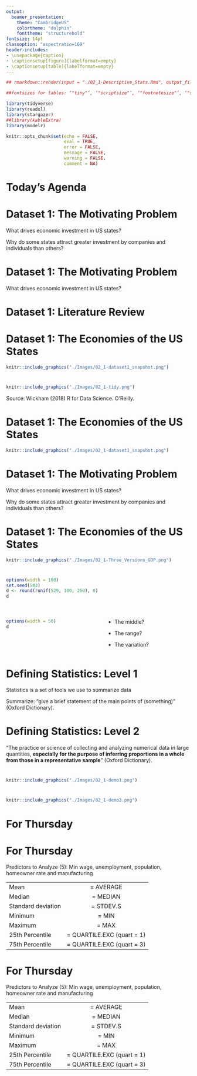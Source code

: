 ```yaml
---
output:
  beamer_presentation:
    theme: "CambridgeUS"
    colortheme: "dolphin"
    fonttheme: "structurebold"
fontsize: 14pt
classoption: "aspectratio=169"
header-includes:
- \usepackage{caption}
- \captionsetup[figure]{labelformat=empty}
- \captionsetup[table]{labelformat=empty}
---
```


```r
## rmarkdown::render(input = "./02_1-Descriptive_Stats.Rmd", output_file = "./02_1-Descriptive_Stats.pdf")

##fontsizes for tables: ‘"tiny"’, ‘"scriptsize"’, ‘"footnotesize"’, ‘"small"’, ‘"normalsize"’, ‘"large"’, ‘"Large"’, ‘"LARGE"’, ‘"huge"’, ‘"Huge"’

library(tidyverse)
library(readxl)
library(stargazer)
##library(kableExtra)
library(modelr)

knitr::opts_chunk$set(echo = FALSE,
                      eval = TRUE,
                      error = FALSE,
                      message = FALSE,
                      warning = FALSE,
                      comment = NA)

```


# Today's Agenda

\begin{Large}
Introduce Dataset 1
\begin{itemize}
\item Brainstorm models
\item Begin univariate analyses
\end{itemize}

\end{Large}

\vspace{.4in}

\begin{center}
Justin Leinaweaver (Spring 2022)
\end{center}



#
\begin{columns}
\begin{column}{0.4\textwidth}
```r
knitr::include_graphics("./Images/01_1-Drury.jpg")
```
\end{column}
\begin{column}{0.6\textwidth}

\vspace{.5in}

\begin{large}
\textbf{Scientific models} are:
\begin{itemize}
\item Neither true nor false
\item Limited in their accuracy
\item Partial representations
\item Useful for only some uses
\item A reflection of the interests of the designer
\end{itemize}
\end{large}
\end{column}
\end{columns}



# Dataset 1\: The Motivating Problem
\center

\Large
What drives economic investment in US states? 

\vspace{.5in}

Why do some states attract greater investment by companies and individuals than others?



# Dataset 1\: The Motivating Problem
\center

\LARGE
What drives economic investment in US states? 

\vspace{.25in}

\begin{LARGE}
\begin{enumerate}
\item Literature Review

\vspace{.1in}

\item Exploratory Data Analysis
\end{enumerate}
\end{LARGE}



# Dataset 1\: Literature Review

\textbf{What are the important causal mechanisms that explain business investment in states?}

\begin{enumerate}
\item The Young Entrepreneur Council. (2017, Nov 1). 9 Things to Remember Before Relocating Your Business. \textit{Small Business Trends}. 
\item Gonzales, C., Kerlin, M., Schaf, R., and Tucker-Ray, S. (2019). How state and local governments win at attracting companies. McKinsey \& Company.
\end{enumerate}



# Dataset 1: The Economies of the US States

```r
knitr::include_graphics("./Images/02_1-dataset1_snapshot.png")
```


#
\begin{Large}
\textbf{"Three Rules of Tidy Data"}
\end{Large}

```r
knitr::include_graphics("./Images/02_1-tidy.png")
```

\vspace{.5in}

Source: Wickham (2018) R for Data Science. O'Reilly.



# Dataset 1: The Economies of the US States

```r
knitr::include_graphics("./Images/02_1-dataset1_snapshot.png")
```


# Dataset 1\: The Motivating Problem
\center

\Large
What drives economic investment in US states? 

\vspace{.5in}

Why do some states attract greater investment by companies and individuals than others?



# Dataset 1: The Economies of the US States

```r
knitr::include_graphics("./Images/02_1-Three_Versions_GDP.png")
```


#
\scriptsize
```r
options(width = 100)
set.seed(543)
d <- round(runif(529, 100, 250), 0)
d
```


#
::: columns
:::: column

\scriptsize
```r
options(width = 50)
d
```

::::
:::: column

\LARGE

\vspace{.5in}

+ The middle?

\vspace{.5in}

+ The range?

\vspace{.5in}

+ The variation?

::::
:::



# Defining Statistics: Level 1

\Large
\center

Statistics is a set of tools we use to summarize data

\vspace{.25in}
 
Summarize: "give a brief statement of the main points of (something)" (Oxford Dictionary).



# Defining Statistics: Level 2

\Large
\center

"The practice or science of collecting and analyzing numerical data in large quantities, **especially for the purpose of inferring proportions in a whole from those in a representative sample**" (Oxford Dictionary).




# 
\textbf{Descriptive Statistics (Johnson 2012)}

\begin{columns}
\begin{column}{0.1\textwidth}

\end{column}
\begin{column}{0.9\textwidth}

Measures of Central Tendency
\begin{itemize}
\item Mean
\item Median
\end{itemize}

\vspace{.15in}

Deviations from Central Tendency
\begin{itemize}
\item Standard deviation
\end{itemize}

\vspace{.15in}

Measures of Variability
\begin{itemize}
\item Range
\item IQR
\end{itemize}

\end{column}
\end{columns}



# 
\textbf{Descriptive Statistics (Johnson 2012)}

\begin{columns}
\begin{column}{0.1\textwidth}

\end{column}
\begin{column}{0.9\textwidth}

Measures of Central Tendency
\begin{itemize}
\item Mean
\item Median
\end{itemize}

\vspace{.15in}

Deviations from Central Tendency
\begin{itemize}
\item Standard deviation
\end{itemize}

\vspace{.15in}

Measures of Variability
\begin{itemize}
\item Range = Maximum - Minimum
\item IQR = 75th - 25th percentile
\end{itemize}

\end{column}
\end{columns}



# {.plain}
```r
knitr::include_graphics("./Images/02_1-demo1.png")
```


# {.plain}
```r
knitr::include_graphics("./Images/02_1-demo2.png")
```




# For Thursday
\begin{columns}
\begin{column}{0.5\textwidth}

\begin{Large}
\textbf{Variables}
\begin{itemize}
\item Minimum wage
\item Unemployment
\item Population
\item Homeowner Rate
\item Manufacturing
\end{itemize}
\end{Large}

\end{column}
\begin{column}{0.5\textwidth}

\begin{large}
\textbf{Descriptive Statistics}
\begin{itemize}
\item Mean
\item Median
\item Standard deviation
\item Minimum
\item Maximum
\item 25th Percentile
\item 75th Percentile
\end{itemize}
\end{large}

\end{column}
\end{columns}


# For Thursday

Predictors to Analyze (5): Min wage, unemployment, population, homeowner rate and manufacturing

|      |         |
|:-----|:-------:|
|Mean|= AVERAGE|
|Median|= MEDIAN|
|Standard deviation|= STDEV.S|
|Minimum|= MIN|
|Maximum|= MAX|
|25th Percentile|= QUARTILE.EXC (quart = 1)|
|75th Percentile|= QUARTILE.EXC (quart = 3)|



# For Thursday

Predictors to Analyze (5): Min wage, unemployment, population, homeowner rate and manufacturing

|      |         |
|:-----|:-------:|
|Mean|= AVERAGE|
|Median|= MEDIAN|
|Standard deviation|= STDEV.S|
|Minimum|= MIN|
|Maximum|= MAX|
|25th Percentile|= QUARTILE.EXC (quart = 1)|
|75th Percentile|= QUARTILE.EXC (quart = 3)|




